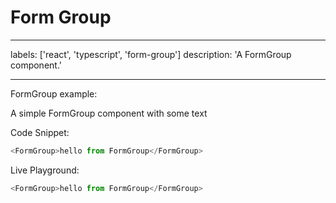 # Form Group

---

labels: ['react', 'typescript', 'form-group']
description: 'A FormGroup component.'

---


FormGroup example:

A simple FormGroup component with some text

Code Snippet:

```ts
<FormGroup>hello from FormGroup</FormGroup>
```

Live Playground:

```ts live
<FormGroup>hello from FormGroup</FormGroup>
```

